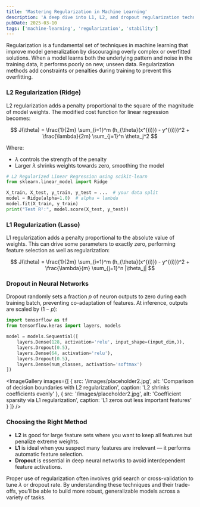```yaml
---
title: 'Mastering Regularization in Machine Learning'
description: 'A deep dive into L1, L2, and dropout regularization techniques for robust model training.'
pubDate: 2025-03-10
tags: ['machine-learning', 'regularization', 'stability']
---
```



Regularization is a fundamental set of techniques in machine learning that improve model generalization by discouraging overly complex or overfitted solutions. When a model learns both the underlying pattern and noise in the training data, it performs poorly on new, unseen data. Regularization methods add constraints or penalties during training to prevent this overfitting.

### L2 Regularization (Ridge)

L2 regularization adds a penalty proportional to the square of the magnitude of model weights. The modified cost function for linear regression becomes:

$$
J(\theta) = \frac{1}{2m} \sum_{i=1}^m (h_{\theta}(x^{(i)}) - y^{(i)})^2 + \frac{\lambda}{2m} \sum_{j=1}^n \theta_j^2
$$

Where:
- $\lambda$ controls the strength of the penalty
- Larger $\lambda$ shrinks weights towards zero, smoothing the model

```python
# L2 Regularized Linear Regression using scikit-learn
from sklearn.linear_model import Ridge

X_train, X_test, y_train, y_test = ...  # your data split
model = Ridge(alpha=1.0)  # alpha = lambda
model.fit(X_train, y_train)
print("Test R²:", model.score(X_test, y_test))
```

### L1 Regularization (Lasso)

L1 regularization adds a penalty proportional to the absolute value of weights. This can drive some parameters to exactly zero, performing feature selection as well as regularization:

$$
J(\theta) = \frac{1}{2m} \sum_{i=1}^m (h_{\theta}(x^{(i)}) - y^{(i)})^2 + \frac{\lambda}{m} \sum_{j=1}^n |\theta_j|
$$

### Dropout in Neural Networks

Dropout randomly sets a fraction $p$ of neuron outputs to zero during each training batch, preventing co-adaptation of features. At inference, outputs are scaled by $(1-p)$:

```python
import tensorflow as tf
from tensorflow.keras import layers, models

model = models.Sequential([
    layers.Dense(128, activation='relu', input_shape=(input_dim,)),
    layers.Dropout(0.5),
    layers.Dense(64, activation='relu'),
    layers.Dropout(0.5),
    layers.Dense(num_classes, activation='softmax')
])
```

<ImageGallery
  images={[
    {
      src: '/images/placeholder2.jpg',
      alt: 'Comparison of decision boundaries with L2 regularization',
      caption: 'L2 shrinks coefficients evenly'
    },
    {
      src: '/images/placeholder2.jpg',
      alt: 'Coefficient sparsity via L1 regularization',
      caption: 'L1 zeros out less important features'
    }
  ]}
/>

### Choosing the Right Method

- **L2** is good for large feature sets where you want to keep all features but penalize extreme weights.  
- **L1** is ideal when you suspect many features are irrelevant — it performs automatic feature selection.  
- **Dropout** is essential in deep neural networks to avoid interdependent feature activations.

Proper use of regularization often involves grid search or cross-validation to tune $\lambda$ or dropout rate. By understanding these techniques and their trade-offs, you’ll be able to build more robust, generalizable models across a variety of tasks.
